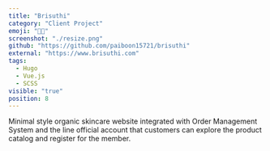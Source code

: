 ```yaml
---
title: "Brisuthi"
category: "Client Project"
emoji: "👨‍💼‍"
screenshot: "./resize.png"
github: "https://github.com/paiboon15721/brisuthi"
external: "https://www.brisuthi.com"
tags:
  - Hugo
  - Vue.js
  - SCSS
visible: "true"
position: 8
---
```


Minimal style organic skincare website integrated with Order Management System and the line official account that customers can explore the product catalog and register for the member.
